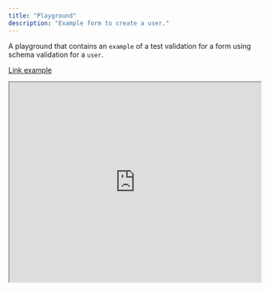 ---
title: "Playground"
description: "Example form to create a user."
---

A playground that contains an `example` of a test validation for a form using schema validation for a `user`.

[Link example](https://dm3d4f.csb.app/)

<iframe src="https://codesandbox.io/s/dm3d4f" width="100%" height="400"></iframe>